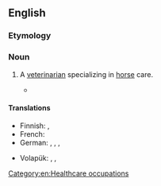 ==English==

===Etymology===
{{rfe}}

===Noun===
{{en-noun}}

# {{context|rare|lang=en}} A [[veterinarian]] specializing in [[horse]] care.
#* {{quote-book|year=1905|title=American Medicine|volume=10|section=Clinical Notes and Correspondence: A Medical Medley|passage=Do you take me for a '''hippiater''' or are you unfamiliar with medical deontology?|url=http://books.google.com/books?id=Zu8bAQAAMAAJ&pg=PA936&dq=%22a+hippiater%22&hl=en&ei=TNTyTaqGB8Sbtwe5_MmDBw&sa=X&oi=book_result&ct=result&resnum=2&ved=0CC4Q6AEwAQ#v=onepage&q=%22a%20hippiater%22&f=false}}

====Translations====
{{trans-top|veterinarian specialized in horses}}
* Finnish: {{t|fi|hippiatri}}, {{t|fi|hevoslääkäri}}
* French: {{t+|fr|hippiatre|m}}
* German: {{t|de|Pferdearzt|m}}, {{t|de|Pferdeärztin|f}}, {{t|de|Rossarzt|m}}, {{t|de|Rossärztin|f}}
{{trans-mid}}
* Volapük: {{qualifier|male or female}} {{t|vo|jevodisanan}}, {{qualifier|male}} {{t|vo|jevodihisanan}}, {{qualifier|female}} {{t|vo|jevodijisanan}}
{{trans-bottom}}

[[Category:en:Healthcare occupations]]